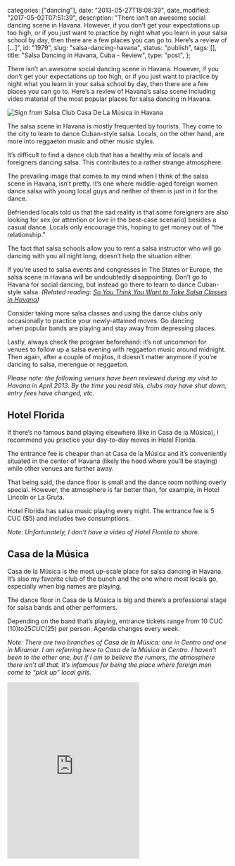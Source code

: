 
  categories: ["dancing"],
  date: "2013-05-27T18:08:39",
  date_modified: "2017-05-02T07:51:39",
  description:
    "There isn’t an awesome social dancing scene in Havana. However, if you don’t get your expectations up too high, or if you just want to practice by night what you learn in your salsa school by day, then there are a few places you can go to. Here’s a review of […]",
  id: "1979",
  slug: "salsa-dancing-havana",
  status: "publish",
  tags: [],
  title: "Salsa Dancing in Havana, Cuba - Review",
  type: "post",
};


There isn’t an awesome social dancing scene in Havana. However, if you don’t get your expectations up too high, or if you just want to practice by night what you learn in your salsa school by day, then there are a few places you can go to. Here’s a review of Havana’s salsa scene including video material of the most popular places for salsa dancing in Havana.

![Sign from Salsa Club Casa De La Música in Havana](/pages/tsop/posts/salsa-dancing-havana/habana-sign_2.jpg)

The salsa scene in Havana is mostly frequented by tourists. They come to the city to learn to dance Cuban-style salsa. Locals, on the other hand, are more into reggaeton music and other music styles.

It’s difficult to find a dance club that has a healthy mix of locals and foreigners dancing salsa. This contributes to a rather strange atmosphere.

The prevailing image that comes to my mind when I think of the salsa scene in Havana, isn’t pretty. It’s one where middle-aged foreign women dance salsa with young local guys and neither of them is just in it for the dance.

Befriended locals told us that the sad reality is that some foreigners are also looking for sex (or attention or love in the best-case scenario) besides a casual dance. Locals only encourage this, hoping to get money out of “the relationship.”

The fact that salsa schools allow you to rent a salsa instructor who will go dancing with you all night long, doesn’t help the situation either.

If you’re used to salsa events and congresses in The States or Europe, the salsa scene in Havana will be undoubtedly disappointing. Don’t go to Havana for social dancing, but instead go there to learn to dance Cuban-style salsa. _(Related reading: [So You Think You Want to Take Salsa Classes in Havana](/tsop/posts/salsa-classes-havana/))_

Consider taking more salsa classes and using the dance clubs only occasionally to practice your newly-attained moves. Go dancing when popular bands are playing and stay away from depressing places.

Lastly, always check the program beforehand: it’s not uncommon for venues to follow up a salsa evening with reggaeton music around midnight. Then again, after a couple of mojitos, it doesn’t matter anymore if you’re dancing to salsa, merengue or reggaeton.

_Please note: the following venues have been reviewed during my visit to Havana in April 2013. By the time you read this, clubs may have shut down, entry fees have changed, etc._

## Hotel Florida

If there’s no famous band playing elsewhere (like in Casa de la Música), I recommend you practice your day-to-day moves in Hotel Florida.

The entrance fee is cheaper than at Casa de la Música and it’s conveniently situated in the center of Havana (likely the hood where you’ll be staying) while other venues are further away.

That being said, the dance floor is small and the dance room nothing overly special. However, the atmosphere is far better than, for example, in Hotel Lincoln or La Gruta.

Hotel Florida has salsa music playing every night. The entrance fee is 5 CUC ($5) and includes two consumptions.

_Note: Unfortunately, I don’t have a video of Hotel Florida to share._

## Casa de la Música

Casa de la Música is the most up-scale place for salsa dancing in Havana. It’s also my favorite club of the bunch and the one where most locals go, especially when big names are playing.

The dance floor in Casa de la Música is big and there’s a professional stage for salsa bands and other performers.

Depending on the band that’s playing, entrance tickets range from 10 CUC ($10) to 25 CUC ($25) per person. Agenda changes every week.

_Note: There are two branches of Casa de la Música: one in Centro and one in Miramar. I am referring here to Casa de la Música in Centro. I haven’t been to the other one, but if I am to believe the rumors, the atmosphere there isn’t all that. It’s infamous for being the place where foreign men come to “pick up” local girls._

<iframe
  className="w-full"
  height="400"
  frameborder="0"
  src="https://www.youtube.com/embed/xEF-tdjFk6g"
/>

<iframe
  className="w-full"
  height="400"
  frameborder="0"
  src="https://www.youtube.com/embed/RcryySda5FI"
/>

## Hotel Lincoln

Old glory on the top floor with not much space to move around. Admission tickets are 5 CUC ($5) per person including one consumption.

<iframe
  className="w-full"
  height="400"
  frameborder="0"
  src="https://www.youtube.com/embed/-mVuPexwDbE"
/>

## 1830

Think white plastic chairs and a tiny slippery dance floor, but also: an outside dance floor with views over the Malecón. The atmosphere isn’t too bad despite the ruling majority on the dance floor being foreigners.

It’s on Saturday nights when all head out to 1830. Depending on the program, the entrance fee is 5 CUC ($5) to 10 CUC ($10) per person.

<iframe
  className="w-full"
  height="400"
  frameborder="0"
  src="https://www.youtube.com/embed/JI8YQj1qquw"
/>

<iframe
  className="w-full"
  height="400"
  frameborder="0"
  src="https://www.youtube.com/embed/Q2h5b9CMgP0"
/>

## La Gruta

La Gruta is dark and smelly: a grotto, literally. The atmosphere is depressing, but compared to other places, there’s enough space for beginners to practice their moves.

Thursday is the day to go to La Gruta. Admission tickets: 5 CUC ($5) per person.

<iframe
  className="w-full"
  height="400"
  frameborder="0"
  src="https://www.youtube.com/embed/dKywbI6_3Yk"
/>

<iframe
  className="w-full"
  height="400"
  frameborder="0"
  src="https://www.youtube.com/embed/mOK_DvQJjTQ"
/>

<iframe
  className="w-full"
  height="400"
  frameborder="0"
  src="https://www.youtube.com/embed/S775tj-uz9o"
/>

//

**Tell me what you think.** Connect with me on [Facebook](https://www.facebook.com/thespinoffproject/photos/a.848930185138868.1073741832.443190319046192/862977247067495/), [Twitter](https://twitter.com/mirhamasala/status/545592265465671681) or [Instagram](http://instagram.com/p/yH6jx2kyDI/) (links match discussion pages for this post) and let me know: If you’ve been to Havana, what do you think of the salsa scene there? Do you know other (better) places for salsa dancing in Havana or Cuba?

---

LAST TIP

If you want to know where the salsa party at, pass by the salsa school [La Casa del Son](/tsop/posts/casa-son/). They’ll have the information you need.

FURTHER READING

If you’re considering taking salsa classes in Havana, here are 4 things you need to know before you jump on that plane to Cuba: [So You Think You Want to Take Salsa Classes in Havana](/tsop/posts/salsa-classes-havana/).
